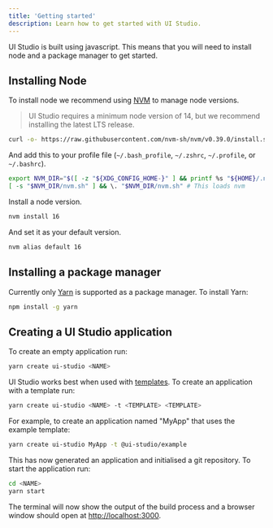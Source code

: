 ```yaml
---
title: 'Getting started'
description: Learn how to get started with UI Studio.
---
```


UI Studio is built using javascript. This means that you will need to install node and a package manager to get started.

## Installing Node

To install node we recommend using [NVM](https://github.com/nvm-sh/nvm) to manage node versions.

> UI Studio requires a minimum node version of 14, but we recommend installing the latest LTS release.

```bash
curl -o- https://raw.githubusercontent.com/nvm-sh/nvm/v0.39.0/install.sh | bash
```

And add this to your profile file (`~/.bash_profile`, `~/.zshrc`, `~/.profile`, or `~/.bashrc`).

```bash
export NVM_DIR="$([ -z "${XDG_CONFIG_HOME-}" ] && printf %s "${HOME}/.nvm" || printf %s "${XDG_CONFIG_HOME}/nvm")"
[ -s "$NVM_DIR/nvm.sh" ] && \. "$NVM_DIR/nvm.sh" # This loads nvm
```

Install a node version.
```bash
nvm install 16
```

And set it as your default version.
```bash
nvm alias default 16
```

## Installing a package manager

Currently only [Yarn](https://yarnpkg.com/getting-started/install) is supported as a package manager. To install Yarn:

```bash
npm install -g yarn
```

## Creating a UI Studio application

To create an empty application run:

```bash
yarn create ui-studio <NAME>
```

UI Studio works best when used with [templates](/templates/using). To create an application with a template run:
```bash
yarn create ui-studio <NAME> -t <TEMPLATE> <TEMPLATE>
```

For example, to create an application named "MyApp" that uses the example template:

```bash
yarn create ui-studio MyApp -t @ui-studio/example 
```

This has now generated an application and initialised a git repository. To start the application run:

```bash
cd <NAME>
yarn start
```

The terminal will now show the output of the build process and a browser window should open at [http://localhost:3000](http://localhost:3000).
